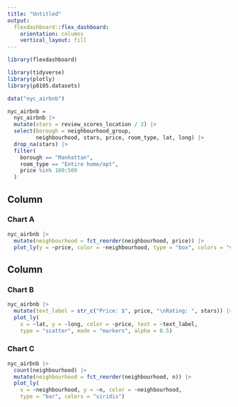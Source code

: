 ```yaml
---
title: "Untitled"
output: 
  flexdashboard::flex_dashboard:
    orientation: columns
    vertical_layout: fill
---
```


```r
library(flexdashboard)

library(tidyverse)
library(plotly)
library(p8105.datasets)

data("nyc_airbnb")

nyc_airbnb = 
  nyc_airbnb |> 
  mutate(stars = review_scores_location / 2) |> 
  select(borough = neighbourhood_group, 
         neighbourhood, stars, price, room_type, lat, long) |> 
  drop_na(stars) |> 
  filter(
    borough == "Manhattan",
    room_type == "Entire home/apt",
    price %in% 100:500
  )
```


Column {data-width=650}
-----------------------------------------------------------------------

### Chart A

```r
nyc_airbnb |> 
  mutate(neighbourhood = fct_reorder(neighbourhood, price)) |> 
  plot_ly(y = ~price, color = ~neighbourhood, type = "box", colors = "viridis")
```

Column {data-width=350}
-----------------------------------------------------------------------

### Chart B

```r
nyc_airbnb |> 
  mutate(text_label = str_c("Price: $", price, "\nRating: ", stars)) |> 
  plot_ly(
    x = ~lat, y = ~long, color = ~price, text = ~text_label,
    type = "scatter", mode = "markers", alpha = 0.5)
```

### Chart C

```r
nyc_airbnb |> 
  count(neighbourhood) |> 
  mutate(neighbourhood = fct_reorder(neighbourhood, n)) |> 
  plot_ly(
    x = ~neighbourhood, y = ~n, color = ~neighbourhood,
    type = "bar", colors = "viridis")
```

